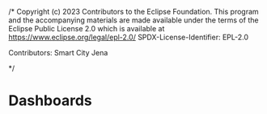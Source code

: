 /*
Copyright (c) 2023 Contributors to the  Eclipse Foundation.
    This program and the accompanying materials are made
available under the terms of the Eclipse Public License 2.0
which is available at https://www.eclipse.org/legal/epl-2.0/
    SPDX-License-Identifier: EPL-2.0

Contributors: Smart City Jena

*/

<Meta title="Stores/Stores" />


# Dashboards
